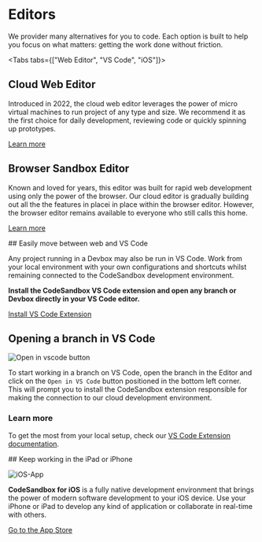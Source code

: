 

# Editors

We provider many alternatives for you to code. Each option is built to help you focus on what matters: getting the work done without friction.

<Tabs tabs={["Web Editor", "VS Code", "iOS"]}>

<WrapContent>

## Cloud Web Editor

Introduced in 2022, the cloud web editor leverages the power of micro virtual machines to run project of any type and size. We recommend it as the first choice for daily development, reviewing code or quickly spinning up prototypes.

[Learn more](/learn/repositories/overview)

## Browser Sandbox Editor

Known and loved for years, this editor was built for rapid web development using only the power of the browser. Our cloud editor is gradually building out all the the features in placei in place within the browser editor. However, the browser editor remains available to everyone who still calls this home.

[Learn more](/learn/sandboxes/editors)

</WrapContent>

<WrapContent>
## Easily move between web and VS Code

Any project running in a Devbox may also be run in VS Code. Work from your local environment with your own configurations and shortcuts whilst remaining connected to the CodeSandbox development environment.

**Install the CodeSandbox VS Code extension and open any branch or Devbox directly in your VS Code editor.** 

[Install VS Code Extension](https://marketplace.visualstudio.com/items?itemName=CodeSandbox-io.codesandbox-projects)

## Opening a branch in VS Code

![Open in vscode button](../images/getting-openvscode.jpg)

To start working in a branch on VS Code, open the branch in the Editor and click on the `Open in VS Code` button positioned in the bottom left corner. This will prompt you to install the CodeSandbox extension responsible for making the connection to our cloud development environment.

### Learn more

To get the most from your local setup, check our [VS Code Extension documentation](/learn/editors/vscode/overview).

</WrapContent>

<WrapContent>
## Keep working in the iPad or iPhone

![iOS-App](../images/iOS-iPad.jpg)

**CodeSandbox for iOS** is a fully native development environment that brings the power of modern software development to your iOS device. Use your iPhone or iPad to develop any kind of application or collaborate in real-time with others.

[Go to the App Store](https://apps.apple.com/us/app/codesandbox/id1423330822)

</WrapContent>
    
</Tabs>
